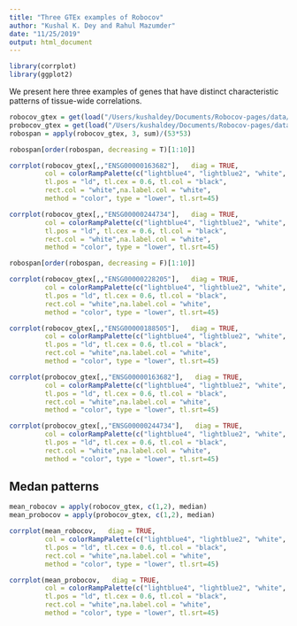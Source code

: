 ```yaml
---
title: "Three GTEx examples of Robocov"
author: "Kushal K. Dey and Rahul Mazumder"
date: "11/25/2019"
output: html_document
---
```


```r
library(corrplot)
library(ggplot2)
```

We present here three examples of genes that have distinct characteristic patterns of tissue-wide correlations.

```r
robocov_gtex = get(load("/Users/kushaldey/Documents/Robocov-pages/data/Robocov_Box_all_genes.rda"))
probocov_gtex = get(load("/Users/kushaldey/Documents/Robocov-pages/data/Robocov_Precision_all_genes.rda"))
robospan = apply(robocov_gtex, 3, sum)/(53*53)
```

```r
robospan[order(robospan, decreasing = T)[1:10]]
```

```r
corrplot(robocov_gtex[,,"ENSG00000163682"],   diag = TRUE,
         col = colorRampPalette(c("lightblue4", "lightblue2", "white", "indianred1", "indianred3"))(200),
         tl.pos = "ld", tl.cex = 0.6, tl.col = "black",
         rect.col = "white",na.label.col = "white",
         method = "color", type = "lower", tl.srt=45)
```

```r
corrplot(robocov_gtex[,,"ENSG00000244734"],   diag = TRUE,
         col = colorRampPalette(c("lightblue4", "lightblue2", "white", "indianred1", "indianred3"))(200),
         tl.pos = "ld", tl.cex = 0.6, tl.col = "black",
         rect.col = "white",na.label.col = "white",
         method = "color", type = "lower", tl.srt=45)
```


```r
robospan[order(robospan, decreasing = F)[1:10]]
```

```r
corrplot(robocov_gtex[,,"ENSG00000228205"],   diag = TRUE,
         col = colorRampPalette(c("lightblue4", "lightblue2", "white", "indianred1", "indianred3"))(200),
         tl.pos = "ld", tl.cex = 0.6, tl.col = "black",
         rect.col = "white",na.label.col = "white",
         method = "color", type = "lower", tl.srt=45)
```

```r
corrplot(robocov_gtex[,,"ENSG00000188505"],   diag = TRUE,
         col = colorRampPalette(c("lightblue4", "lightblue2", "white", "indianred1", "indianred3"))(200),
         tl.pos = "ld", tl.cex = 0.6, tl.col = "black",
         rect.col = "white",na.label.col = "white",
         method = "color", type = "lower", tl.srt=45)
```


```r
corrplot(probocov_gtex[,,"ENSG00000163682"],   diag = TRUE,
         col = colorRampPalette(c("lightblue4", "lightblue2", "white", "indianred1", "indianred3"))(200),
         tl.pos = "ld", tl.cex = 0.6, tl.col = "black",
         rect.col = "white",na.label.col = "white",
         method = "color", type = "lower", tl.srt=45)
```

```r
corrplot(probocov_gtex[,,"ENSG00000244734"],   diag = TRUE,
         col = colorRampPalette(c("lightblue4", "lightblue2", "white", "indianred1", "indianred3"))(200),
         tl.pos = "ld", tl.cex = 0.6, tl.col = "black",
         rect.col = "white",na.label.col = "white",
         method = "color", type = "lower", tl.srt=45)
```


## Medan patterns 

```r
mean_robocov = apply(robocov_gtex, c(1,2), median)
mean_probocov = apply(probocov_gtex, c(1,2), median)
```

```r
corrplot(mean_robocov,   diag = TRUE,
         col = colorRampPalette(c("lightblue4", "lightblue2", "white", "indianred1", "indianred3"))(200),
         tl.pos = "ld", tl.cex = 0.6, tl.col = "black",
         rect.col = "white",na.label.col = "white",
         method = "color", type = "lower", tl.srt=45)
```

```r
corrplot(mean_probocov,   diag = TRUE,
         col = colorRampPalette(c("lightblue4", "lightblue2", "white", "indianred1", "indianred3"))(200),
         tl.pos = "ld", tl.cex = 0.6, tl.col = "black",
         rect.col = "white",na.label.col = "white",
         method = "color", type = "lower", tl.srt=45)
```
